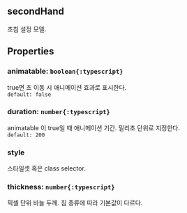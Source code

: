 ## secondHand
초침 설정 모델.
## Properties

### animatable: `boolean{:typescript}`
true면 초 이동 시 애니메이션 효과로 표시한다.  
`default: false`  

### duration: `number{:typescript}`
animatable 이 true일 때 애니메이션 기간.
밀리초 단위로 지정한다.  
`default: 200`  

### style
스타일셋 혹은 class selector.  

### thickness: `number{:typescript}`
픽셀 단위 바늘 두께.
침 종류에 따라 기본값이 다르다.  
